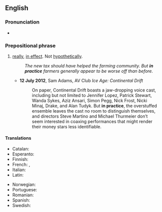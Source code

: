 ==English==

===Pronunciation===
* {{audio|en|en-us-in practice.ogg|Audio (Mid-Atlantic)}}

===Prepositional phrase===
{{en-PP}}

# [[really]], [[in effect]]. Not [[hypothetically]].
#: ''The new tax should have helped the farming community. But '''in practice''' farmers generally appear to be worse off than before.''
#* '''12 July 2012''', Sam Adams, AV Club ''Ice Age: Continental Drift''
#*: On paper, Continental Drift boasts a jaw-dropping voice cast, including but not limited to Jennifer Lopez, Patrick Stewart, Wanda Sykes, Aziz Ansari, Simon Pegg, Nick Frost, Nicki Minaj, Drake, and Alan Tudyk. But '''in practice''', the overstuffed ensemble leaves the cast no room to distinguish themselves, and directors Steve Martino and Michael Thurmeier don’t seem interested in coaxing performances that might render their money stars less identifiable.

====Translations====
{{trans-top|really, in effect}}
* Catalan: {{t|ca|a la pràctica}}
* Esperanto: {{t|eo|praktike}}
* Finnish: {{t+|fi|käytännössä}}
* French: {{t+|fr|pratiquement}}, {{t+|fr|en pratique}}
* Italian: {{t|it|in pratica}}
* Latin: {{t|la|in actu}}
{{trans-mid}}
* Norwegian: {{t|no|i praksis}}
* Portuguese: {{t|pt|na prática}}
* Romanian: {{t|ro|în practică}}
* Spanish: {{t|es|en la práctica}}
* Swedish: {{t|sv|i praktiken}}
{{trans-bottom}}